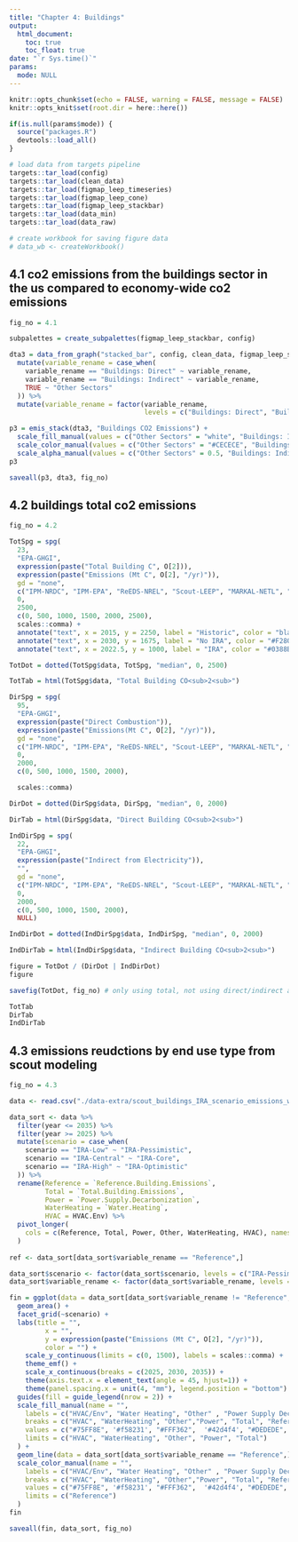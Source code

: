 ```yaml
---
title: "Chapter 4: Buildings"
output: 
  html_document:
    toc: true
    toc_float: true
date: "`r Sys.time()`"
params:
  mode: NULL
---
```


```r
knitr::opts_chunk$set(echo = FALSE, warning = FALSE, message = FALSE)
knitr::opts_knit$set(root.dir = here::here())
```

```r
if(is.null(params$mode)) {
  source("packages.R")
  devtools::load_all()
}

# load data from targets pipeline
targets::tar_load(config)
targets::tar_load(clean_data)
targets::tar_load(figmap_leep_timeseries)
targets::tar_load(figmap_leep_cone)
targets::tar_load(figmap_leep_stackbar)
targets::tar_load(data_min)
targets::tar_load(data_raw)

# create workbook for saving figure data
# data_wb <- createWorkbook()
```

## 4.1 co2 emissions from the buildings sector in the us compared to economy-wide co2 emissions

```r
fig_no = 4.1

subpalettes = create_subpalettes(figmap_leep_stackbar, config)

dta3 = data_from_graph("stacked_bar", config, clean_data, figmap_leep_stackbar, 9, "United States") %>%
  mutate(variable_rename = case_when(
    variable_rename == "Buildings: Direct" ~ variable_rename,
    variable_rename == "Buildings: Indirect" ~ variable_rename,
    TRUE ~ "Other Sectors"
  )) %>%
  mutate(variable_rename = factor(variable_rename, 
                                  levels = c("Buildings: Direct", "Buildings: Indirect","Other Sectors")))

p3 = emis_stack(dta3, "Buildings CO2 Emissions") + 
  scale_fill_manual(values = c("Other Sectors" = "white", "Buildings: Indirect" = subpalettes$`Emissions Stack`[["Buildings: Indirect"]], "Buildings: Direct" = subpalettes$`Emissions Stack`[["Buildings: Direct"]])) +
  scale_color_manual(values = c("Other Sectors" = "#CECECE", "Buildings: Indirect" = subpalettes$`Emissions Stack`[["Buildings: Indirect"]], "Buildings: Direct" = subpalettes$`Emissions Stack`[["Buildings: Direct"]])) +
  scale_alpha_manual(values = c("Other Sectors" = 0.5, "Buildings: Indirect" = 1, "Buildings: Direct" = 1))
p3

saveall(p3, dta3, fig_no)
```

## 4.2 buildings total co2 emissions

```r
fig_no = 4.2

TotSpg = spg(
  23,
  "EPA-GHGI",
  expression(paste("Total Building C", O[2])),
  expression(paste("Emissions (Mt C", O[2], "/yr)")),
  gd = "none",
  c("IPM-NRDC", "IPM-EPA", "ReEDS-NREL", "Scout-LEEP", "MARKAL-NETL", "GCAM-PNNL"),
  0,
  2500,
  c(0, 500, 1000, 1500, 2000, 2500),
  scales::comma) + 
  annotate("text", x = 2015, y = 2250, label = "Historic", color = "black") + 
  annotate("text", x = 2030, y = 1675, label = "No IRA", color = "#F28063") + 
  annotate("text", x = 2022.5, y = 1000, label = "IRA", color = "#0388B3")

TotDot = dotted(TotSpg$data, TotSpg, "median", 0, 2500)

TotTab = html(TotSpg$data, "Total Building CO<sub>2<sub>")

DirSpg = spg(
  95,
  "EPA-GHGI",
  expression(paste("Direct Combustion")),
  expression(paste("Emissions(Mt C", O[2], "/yr)")),
  gd = "none",
  c("IPM-NRDC", "IPM-EPA", "ReEDS-NREL", "Scout-LEEP", "MARKAL-NETL", "GCAM-PNNL"),
  0,
  2000,
  c(0, 500, 1000, 1500, 2000),

  scales::comma)

DirDot = dotted(DirSpg$data, DirSpg, "median", 0, 2000)

DirTab = html(DirSpg$data, "Direct Building CO<sub>2<sub>")

IndDirSpg = spg(
  22,
  "EPA-GHGI",
  expression(paste("Indirect from Electricity")),
  "",
  gd = "none",
  c("IPM-NRDC", "IPM-EPA", "ReEDS-NREL", "Scout-LEEP", "MARKAL-NETL", "GCAM-PNNL"),
  0,
  2000,
  c(0, 500, 1000, 1500, 2000),
  NULL)

IndDirDot = dotted(IndDirSpg$data, IndDirSpg, "median", 0, 2000)

IndDirTab = html(IndDirSpg$data, "Indirect Building CO<sub>2<sub>")

figure = TotDot / (DirDot | IndDirDot)
figure

savefig(TotDot, fig_no) # only using total, not using direct/indirect anymore

TotTab
DirTab
IndDirTab
```

## 4.3 emissions reudctions by end use type from scout modeling

```r
fig_no = 4.3

data <- read.csv("./data-extra/scout_buildings_IRA_scenario_emissions_wedges.csv")

data_sort <- data %>%
  filter(year <= 2035) %>%
  filter(year >= 2025) %>%
  mutate(scenario = case_when(
    scenario == "IRA-Low" ~ "IRA-Pessimistic", 
    scenario == "IRA-Central" ~ "IRA-Core", 
    scenario == "IRA-High" ~ "IRA-Optimistic"
  )) %>%
  rename(Reference = `Reference.Building.Emissions`,
         Total = `Total.Building.Emissions`, 
         Power = `Power.Supply.Decarbonization`, 
         WaterHeating = `Water.Heating`, 
         HVAC = HVAC.Env) %>%
  pivot_longer(
    cols = c(Reference, Total, Power, Other, WaterHeating, HVAC), names_to = "variable_rename"
  )
  
ref <- data_sort[data_sort$variable_rename == "Reference",]

data_sort$scenario <- factor(data_sort$scenario, levels = c("IRA-Pessimistic", "IRA-Core", "IRA-Optimistic"))
data_sort$variable_rename <- factor(data_sort$variable_rename, levels = c("HVAC", "WaterHeating", "Other","Power", "Total", "Reference"))

fin = ggplot(data = data_sort[data_sort$variable_rename != "Reference",] , aes(x=year, y=value, fill = variable_rename)) +
  geom_area() +
  facet_grid(~scenario) +
  labs(title = "",
         x = "",
         y = expression(paste("Emissions (Mt C", O[2], "/yr)")),
         color = "") +
    scale_y_continuous(limits = c(0, 1500), labels = scales::comma) +
    theme_emf() +
    scale_x_continuous(breaks = c(2025, 2030, 2035)) + 
    theme(axis.text.x = element_text(angle = 45, hjust=1)) +
    theme(panel.spacing.x = unit(4, "mm"), legend.position = "bottom") + 
  guides(fill = guide_legend(nrow = 2)) + 
  scale_fill_manual(name = "", 
    labels = c("HVAC/Env", "Water Heating", "Other" , "Power Supply Decarbonizaiton", "Total Building Emissions", "Reference"),
    breaks = c("HVAC", "WaterHeating", "Other","Power", "Total", "Reference"), 
    values = c("#75FF8E", '#f58231', "#FFF362",  '#42d4f4', "#DEDEDE", "#767684"),
    limits = c("HVAC", "WaterHeating", "Other", "Power", "Total") 
  ) + 
  geom_line(data = data_sort[data_sort$variable_rename == "Reference",],  aes(x=year, y=value, color = variable_rename),linetype="dashed") +
  scale_color_manual(name = "", 
    labels = c("HVAC/Env", "Water Heating", "Other" , "Power Supply Decarbonizaiton", "Total Building Emissions", "Reference"),
    breaks = c("HVAC", "WaterHeating", "Other","Power", "Total", "Reference"), 
    values = c("#75FF8E", '#f58231', "#FFF362",  '#42d4f4', "#DEDEDE", "#767684"),
    limits = c("Reference") 
  )
fin

saveall(fin, data_sort, fig_no)
```


